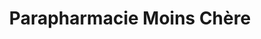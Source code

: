 ---
title: Parapharmacie Moins Chère
category: 'prestashop'
website: 'https://www.parapharmaciemoinschere.com'
year: 2017
summary: "Avec plus de 16 000 références, La Parapharmacie le Marché désirait un site de e-commerce robuste et simple d’utilisation. En plus de leur outil de gestion de picking, nous avons développé leur site de e-commerce avec la plateforme Prestashop. Nous avons créé un connecteur entre leur gestionnaire de stock LGPI et le site Prestashop."
actions:
  - Création d'un design system avec Sketch
  - Création du thème Prestashop
  - Intégration des maquettes Sketch
  - Connexion aux marketplace (Amazon, cdiscount, ...)
  - Création d'une API entre leur ERP LGPI et Prestashop


image:
  thumbnail: parapharmaciemoinschere-sm.jpg
  large: parapharmaciemoinschere.jpg
tools:
  - sketch
  - prestashop
---